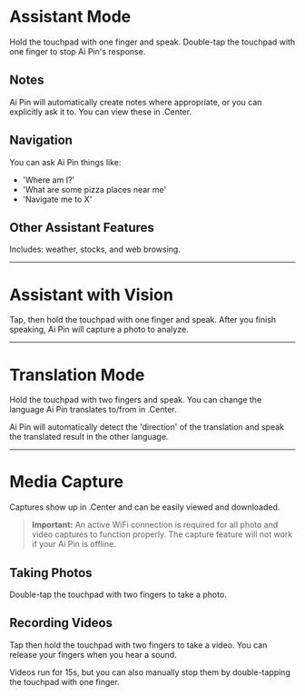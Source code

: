 
# Assistant Mode

Hold the touchpad with one finger and speak. Double-tap the touchpad with one finger to stop Ai Pin's response.

## Notes

Ai Pin will automatically create notes where appropriate, or you can explicitly ask it to. You can view these in .Center.

## Navigation

You can ask Ai Pin things like:

- 'Where am I?'
- 'What are some pizza places near me'
- 'Navigate me to X'

## Other Assistant Features

Includes: weather, stocks, and web browsing.

---

# Assistant with Vision

Tap, then hold the touchpad with one finger and speak. After you finish speaking, Ai Pin will capture a photo to analyze.

---

# Translation Mode

Hold the touchpad with two fingers and speak. You can change the language Ai Pin translates to/from in .Center.

Ai Pin will automatically detect the 'direction' of the translation and speak the translated result in the other language.

---

# Media Capture

Captures show up in .Center and can be easily viewed and downloaded.

> **Important:** An active WiFi connection is required for all photo and video captures to function properly. The capture feature will not work if your Ai Pin is offline.

## Taking Photos

Double-tap the touchpad with two fingers to take a photo.

## Recording Videos

Tap then hold the touchpad with two fingers to take a video. You can release your fingers when you hear a sound.

Videos run for 15s, but you can also manually stop them by double-tapping the touchpad with one finger.
